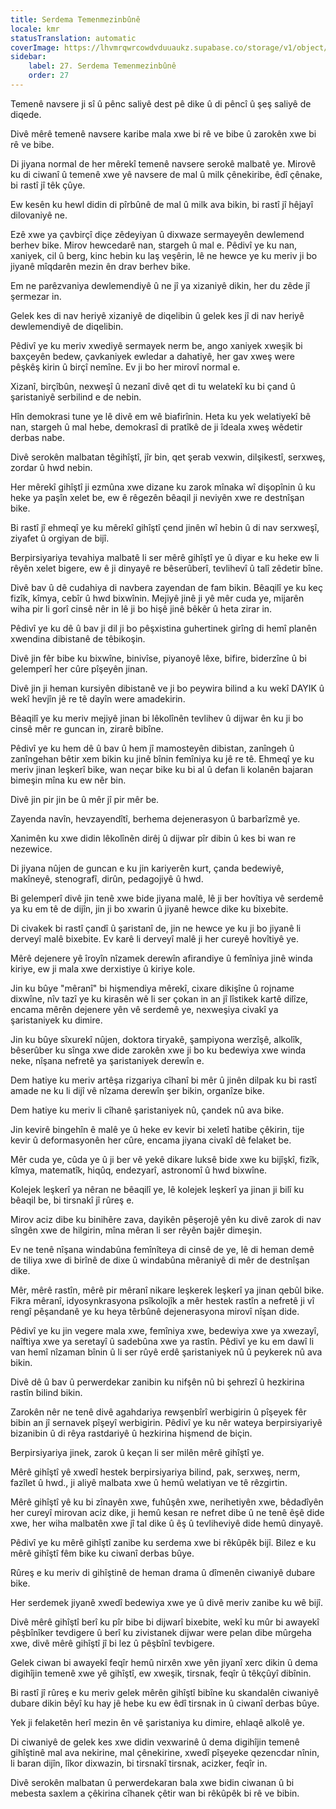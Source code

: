 ```yaml
---
title: Serdema Temenmezinbûnê
locale: kmr
statusTranslation: automatic
coverImage: https://lhvmrqwrcowdvduuaukz.supabase.co/storage/v1/object/public/strapi-uploads/small_cover-educacion-fundamental.webp-2d51a7828a2b1309555be27f7e2a61a0.webp
sidebar:
    label: 27. Serdema Temenmezinbûnê
    order: 27
---
```

Temenê navsere ji sî û pênc saliyê dest pê dike û di pêncî û şeş saliyê de diqede.

Divê mêrê temenê navsere karibe mala xwe bi rê ve bibe û zarokên xwe bi rê ve bibe.

Di jiyana normal de her mêrekî temenê navsere serokê malbatê ye. Mirovê ku di ciwanî û temenê xwe yê navsere de mal û milk çênekiribe, êdî çênake, bi rastî jî têk çûye.

Ew kesên ku hewl didin di pîrbûnê de mal û milk ava bikin, bi rastî jî hêjayî dilovaniyê ne.

Ezê xwe ya çavbirçî diçe zêdeyiyan û dixwaze sermayeyên dewlemend berhev bike. Mirov hewcedarê nan, stargeh û mal e. Pêdivî ye ku nan, xaniyek, cil û berg, kinc hebin ku laş veşêrin, lê ne hewce ye ku meriv ji bo jiyanê mîqdarên mezin ên drav berhev bike.

Em ne parêzvaniya dewlemendiyê û ne jî ya xizaniyê dikin, her du zêde jî şermezar in.

Gelek kes di nav heriyê xizaniyê de diqelibin û gelek kes jî di nav heriyê dewlemendiyê de diqelibin.

Pêdivî ye ku meriv xwediyê sermayek nerm be, ango xaniyek xweşik bi baxçeyên bedew, çavkaniyek ewledar a dahatiyê, her gav xweş were pêşkêş kirin û birçî nemîne. Ev ji bo her mirovî normal e.

Xizanî, birçîbûn, nexweşî û nezanî divê qet di tu welatekî ku bi çand û şaristaniyê serbilind e de nebin.

Hîn demokrasi tune ye lê divê em wê biafirînin. Heta ku yek welatiyekî bê nan, stargeh û mal hebe, demokrasî di pratîkê de ji îdeala xweş wêdetir derbas nabe.

Divê serokên malbatan têgihîştî, jîr bin, qet şerab vexwin, dilşikestî, serxweş, zordar û hwd nebin.

Her mêrekî gihîştî ji ezmûna xwe dizane ku zarok mînaka wî dişopînin û ku heke ya paşîn xelet be, ew ê rêgezên bêaqil ji neviyên xwe re destnîşan bike.

Bi rastî jî ehmeqî ye ku mêrekî gihîştî çend jinên wî hebin û di nav serxweşî, ziyafet û orgiyan de bijî.

Berpirsiyariya tevahiya malbatê li ser mêrê gihîştî ye û diyar e ku heke ew li rêyên xelet bigere, ew ê ji dinyayê re bêserûberî, tevlihevî û talî zêdetir bîne.

Divê bav û dê cudahiya di navbera zayendan de fam bikin. Bêaqilî ye ku keç fizîk, kîmya, cebîr û hwd bixwînin. Mejiyê jinê ji yê mêr cuda ye, mijarên wiha pir li gorî cinsê nêr in lê ji bo hişê jinê bêkêr û heta zirar in.

Pêdivî ye ku dê û bav ji dil ji bo pêşxistina guhertinek girîng di hemî planên xwendina dibistanê de têbikoşin.

Divê jin fêr bibe ku bixwîne, binivîse, piyanoyê lêxe, bifire, biderzîne û bi gelemperî her cûre pîşeyên jinan.

Divê jin ji heman kursiyên dibistanê ve ji bo peywira bilind a ku wekî DAYIK û wekî hevjîn jê re tê dayîn were amadekirin.

Bêaqilî ye ku meriv mejiyê jinan bi lêkolînên tevlihev û dijwar ên ku ji bo cinsê mêr re guncan in, zirarê bibîne.

Pêdivî ye ku hem dê û bav û hem jî mamosteyên dibistan, zanîngeh û zanîngehan bêtir xem bikin ku jinê bînin femîniya ku jê re tê. Ehmeqî ye ku meriv jinan leşkerî bike, wan neçar bike ku bi al û defan li kolanên bajaran bimeşin mîna ku ew nêr bin.

Divê jin pir jin be û mêr jî pir mêr be.

Zayenda navîn, hevzayendîtî, berhema dejenerasyon û barbarîzmê ye.

Xanimên ku xwe didin lêkolînên dirêj û dijwar pîr dibin û kes bi wan re nezewice.

Di jiyana nûjen de guncan e ku jin kariyerên kurt, çanda bedewiyê, makîneyê, stenografî, dirûn, pedagojiyê û hwd.

Bi gelemperî divê jin tenê xwe bide jiyana malê, lê ji ber hovîtiya vê serdemê ya ku em tê de dijîn, jin ji bo xwarin û jiyanê hewce dike ku bixebite.

Di civakek bi rastî çandî û şaristanî de, jin ne hewce ye ku ji bo jiyanê li derveyî malê bixebite. Ev karê li derveyî malê ji her cureyê hovîtiyê ye.

Mêrê dejenere yê îroyîn nîzamek derewîn afirandiye û femîniya jinê winda kiriye, ew ji mala xwe derxistiye û kiriye kole.

Jin ku bûye "mêranî" bi hişmendiya mêrekî, cixare dikişîne û rojname dixwîne, nîv tazî ye ku kirasên wê li ser çokan in an jî lîstikek kartê dilîze, encama mêrên dejenere yên vê serdemê ye, nexweşiya civakî ya şaristaniyek ku dimire.

Jin ku bûye sîxurekî nûjen, doktora tiryakê, şampiyona werzîşê, alkolîk, bêserûber ku sînga xwe dide zarokên xwe ji bo ku bedewiya xwe winda neke, nîşana nefretê ya şaristaniyek derewîn e.

Dem hatiye ku meriv artêşa rizgariya cîhanî bi mêr û jinên dilpak ku bi rastî amade ne ku li dijî vê nîzama derewîn şer bikin, organîze bike.

Dem hatiye ku meriv li cîhanê şaristaniyek nû, çandek nû ava bike.

Jin kevirê bingehîn ê malê ye û heke ev kevir bi xeletî hatibe çêkirin, tije kevir û deformasyonên her cûre, encama jiyana civakî dê felaket be.

Mêr cuda ye, cûda ye û ji ber vê yekê dikare luksê bide xwe ku bijîşkî, fizîk, kîmya, matematîk, hiqûq, endezyarî, astronomî û hwd bixwîne.

Kolejek leşkerî ya nêran ne bêaqilî ye, lê kolejek leşkerî ya jinan ji bilî ku bêaqil be, bi tirsnakî jî rûreş e.

Mirov aciz dibe ku binihêre zava, dayikên pêşerojê yên ku divê zarok di nav sîngên xwe de hilgirin, mîna mêran li ser rêyên bajêr dimeşin.

Ev ne tenê nîşana windabûna femînîteya di cinsê de ye, lê di heman demê de tiliya xwe di birînê de dixe û windabûna mêraniyê di mêr de destnîşan dike.

Mêr, mêrê rastîn, mêrê pir mêranî nikare leşkerek leşkerî ya jinan qebûl bike. Fikra mêranî, idyosynkrasyona psîkolojîk a mêr hestek rastîn a nefretê ji vî rengî pêşandanê ye ku heya têrbûnê dejenerasyona mirovî nîşan dide.

Pêdivî ye ku jin vegere mala xwe, femîniya xwe, bedewiya xwe ya xwezayî, naîftiya xwe ya seretayî û sadebûna xwe ya rastîn. Pêdivî ye ku em dawî li van hemî nîzaman bînin û li ser rûyê erdê şaristaniyek nû û peykerek nû ava bikin.

Divê dê û bav û perwerdekar zanibin ku nifşên nû bi şehrezî û hezkirina rastîn bilind bikin.

Zarokên nêr ne tenê divê agahdariya rewşenbîrî werbigirin û pîşeyek fêr bibin an jî sernavek pîşeyî werbigirin. Pêdivî ye ku nêr wateya berpirsiyariyê bizanibin û di rêya rastdariyê û hezkirina hişmend de biçin.

Berpirsiyariya jinek, zarok û keçan li ser milên mêrê gihîştî ye.

Mêrê gihîştî yê xwedî hestek berpirsiyariya bilind, pak, serxweş, nerm, fazîlet û hwd., ji aliyê malbata xwe û hemû welatiyan ve tê rêzgirtin.

Mêrê gihîştî yê ku bi zînayên xwe, fuhûşên xwe, nerihetiyên xwe, bêdadîyên her cureyî mirovan aciz dike, ji hemû kesan re nefret dibe û ne tenê êşê dide xwe, her wiha malbatên xwe jî tal dike û êş û tevliheviyê dide hemû dinyayê.

Pêdivî ye ku mêrê gihîştî zanibe ku serdema xwe bi rêkûpêk bijî. Bilez e ku mêrê gihîştî fêm bike ku ciwanî derbas bûye.

Rûreş e ku meriv di gihîştinê de heman drama û dîmenên ciwaniyê dubare bike.

Her serdemek jiyanê xwedî bedewiya xwe ye û divê meriv zanibe ku wê bijî.

Divê mêrê gihîştî berî ku pîr bibe bi dijwarî bixebite, wekî ku mûr bi awayekî pêşbînîker tevdigere û berî ku zivistanek dijwar were pelan dibe mûrgeha xwe, divê mêrê gihîştî jî bi lez û pêşbînî tevbigere.

Gelek ciwan bi awayekî feqîr hemû nirxên xwe yên jiyanî xerc dikin û dema digihîjin temenê xwe yê gihîştî, ew xweşik, tirsnak, feqîr û têkçûyî dibînin.

Bi rastî jî rûreş e ku meriv gelek mêrên gihîştî bibîne ku skandalên ciwaniyê dubare dikin bêyî ku hay jê hebe ku ew êdî tirsnak in û ciwanî derbas bûye.

Yek ji felaketên herî mezin ên vê şaristaniya ku dimire, ehlaqê alkolê ye.

Di ciwaniyê de gelek kes xwe didin vexwarinê û dema digihîjin temenê gihîştinê mal ava nekirine, mal çênekirine, xwedî pîşeyeke qezencdar nînin, li baran dijîn, lîkor dixwazin, bi tirsnakî tirsnak, acizker, feqîr in.

Divê serokên malbatan û perwerdekaran bala xwe bidin ciwanan û bi mebesta saxlem a çêkirina cîhanek çêtir wan bi rêkûpêk bi rê ve bibin.

